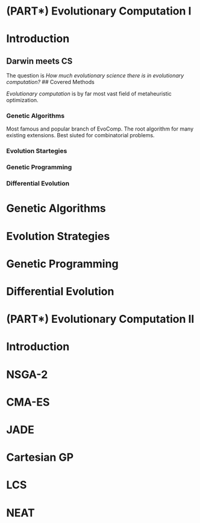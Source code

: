 # (PART\*) Evolutionary Computation I

# Introduction {-}

## Darwin meets CS
The question is *How much evolutionary science there is in evolutionary computation?* 
## Covered Methods

*Evolutionary computation* is by far most vast field of metaheuristic optimization.  

### **Genetic Algorithms** 

Most famous and popular branch of EvoComp. The root algorithm for many existing extensions. Best siuted for combinatorial problems.

### **Evolution Startegies** 

### **Genetic Programming** 

### **Differential Evolution**

# Genetic Algorithms 

# Evolution Strategies 

# Genetic Programming 

# Differential Evolution 

# (PART\*) Evolutionary Computation II 

# Introduction {-}

# NSGA-2 

# CMA-ES 

# JADE 

# Cartesian GP 

# LCS 

# NEAT 



